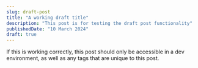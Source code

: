 ```yaml
---
slug: draft-post
title: "A working draft title"
description: "This post is for testing the draft post functionality"
publishedDate: "10 March 2024"
draft: true
---
```


If this is working correctly, this post should only be accessible in a dev environment, as well as any tags that are unique to this post.

